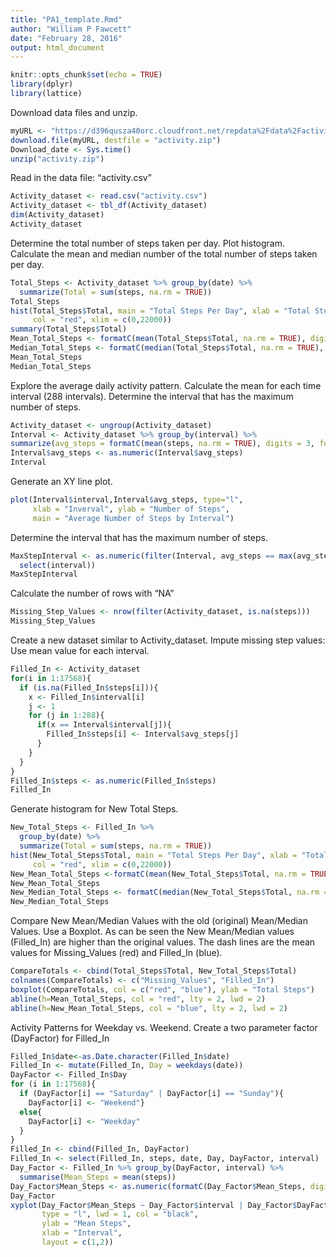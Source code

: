 ---
title: "PA1_template.Rmd"
author: "William P Fawcett"
date: "February 28, 2016"
output: html_document
---

```{r echo = TRUE}
knitr::opts_chunk$set(echo = TRUE)
library(dplyr)
library(lattice)
```
Download data files and unzip.
```{r echo = TRUE}
myURL <- "https://d396qusza40orc.cloudfront.net/repdata%2Fdata%2Factivity.zip"
download.file(myURL, destfile = "activity.zip")
Download_date <- Sys.time()
unzip("activity.zip")
```
Read in the data file: "activity.csv"
```{r echo = TRUE}
Activity_dataset <- read.csv("activity.csv")
Activity_dataset <- tbl_df(Activity_dataset)
dim(Activity_dataset)
Activity_dataset
```
Determine the total number of steps taken per day.
Plot histogram.
Calculate the mean and median number of the total number of steps taken per day.
```{r echo = TRUE}
Total_Steps <- Activity_dataset %>% group_by(date) %>% 
  summarize(Total = sum(steps, na.rm = TRUE))
Total_Steps
hist(Total_Steps$Total, main = "Total Steps Per Day", xlab = "Total Steps", 
     col = "red", xlim = c(0,22000))
summary(Total_Steps$Total)
Mean_Total_Steps <- formatC(mean(Total_Steps$Total, na.rm = TRUE), digits = 3, format = "f")
Median_Total_Steps <- formatC(median(Total_Steps$Total, na.rm = TRUE), digits =3, format = "f")
Mean_Total_Steps
Median_Total_Steps
```
Explore the average daily activity pattern.
Calculate the mean for each time interval (288 intervals).
Determine the interval that has the maximum number of steps.
```{r echo = TRUE}
Activity_dataset <- ungroup(Activity_dataset)
Interval <- Activity_dataset %>% group_by(interval) %>% 
summarize(avg_steps = formatC(mean(steps, na.rm = TRUE), digits = 3, format = "f"))
Interval$avg_steps <- as.numeric(Interval$avg_steps)
Interval
```
Generate an XY line plot.
```{r echo = TRUE}
plot(Interval$interval,Interval$avg_steps, type="l",
     xlab = "Inverval", ylab = "Number of Steps", 
     main = "Average Number of Steps by Interval")
```
Determine the interval that has the maximum number of steps.
```{r echo = TRUE}
MaxStepInterval <- as.numeric(filter(Interval, avg_steps == max(avg_steps)) %>%
  select(interval))
MaxStepInterval
```
Calculate the number of rows with "NA"
```{r echo = TRUE}
Missing_Step_Values <- nrow(filter(Activity_dataset, is.na(steps)))
Missing_Step_Values
```
Create a new dataset similar to Activity_dataset.
Impute missing step values: Use mean value for each interval.
```{r echo = TRUE}
Filled_In <- Activity_dataset
for(i in 1:17568){
  if (is.na(Filled_In$steps[i])){
    x <- Filled_In$interval[i]
    j <- 1
    for (j in 1:288){
      if(x == Interval$interval[j]){
        Filled_In$steps[i] <- Interval$avg_steps[j]
      }
    }
  }
}
Filled_In$steps <- as.numeric(Filled_In$steps)
Filled_In
```
Generate histogram for New Total Steps.
```{r echo = TRUE}
New_Total_Steps <- Filled_In %>% 
  group_by(date) %>% 
  summarize(Total = sum(steps, na.rm = TRUE))
hist(New_Total_Steps$Total, main = "Total Steps Per Day", xlab = "Total Steps", 
     col = "red", xlim = c(0,22000))
New_Mean_Total_Steps <-formatC(mean(New_Total_Steps$Total, na.rm = TRUE), digits = 3, format = "f") 
New_Mean_Total_Steps
New_Median_Total_Steps <- formatC(median(New_Total_Steps$Total, na.rm = TRUE), digits = 3, format = "f")
New_Median_Total_Steps
```
Compare New Mean/Median Values with the old (original) Mean/Median Values.
Use a Boxplot. As can be seen the New Mean/Median values (Filled_In) are higher than the original values. The dash lines are the mean values for Missing_Values (red) and Filled_In (blue).
```{r echo = TRUE}
CompareTotals <- cbind(Total_Steps$Total, New_Total_Steps$Total)
colnames(CompareTotals) <- c("Missing_Values", "Filled_In")
boxplot(CompareTotals, col = c("red", "blue"), ylab = "Total Steps")
abline(h=Mean_Total_Steps, col = "red", lty = 2, lwd = 2)
abline(h=New_Mean_Total_Steps, col = "blue", lty = 2, lwd = 2)
```

Activity Patterns for Weekday vs. Weekend.
Create a two parameter factor (DayFactor) for Filled_In

```{r echo = TRUE}
Filled_In$date<-as.Date.character(Filled_In$date)
Filled_In <- mutate(Filled_In, Day = weekdays(date))
DayFactor <- Filled_In$Day
for (i in 1:17568){
  if (DayFactor[i] == "Saturday" | DayFactor[i] == "Sunday"){
    DayFactor[i] <- "Weekend"}
  else{
    DayFactor[i] <- "Weekday"
  }
}
Filled_In <- cbind(Filled_In, DayFactor)
Filled_In <- select(Filled_In, steps, date, Day, DayFactor, interval)
Day_Factor <- Filled_In %>% group_by(DayFactor, interval) %>% 
  summarise(Mean_Steps = mean(steps))
Day_Factor$Mean_Steps <- as.numeric(formatC(Day_Factor$Mean_Steps, digits = 3, format = "f"))
Day_Factor
xyplot(Day_Factor$Mean_Steps ~ Day_Factor$interval | Day_Factor$DayFactor, 
       type = "l", lwd = 1, col = "black", 
       ylab = "Mean Steps", 
       xlab = "Interval",
       layout = c(1,2))
```

